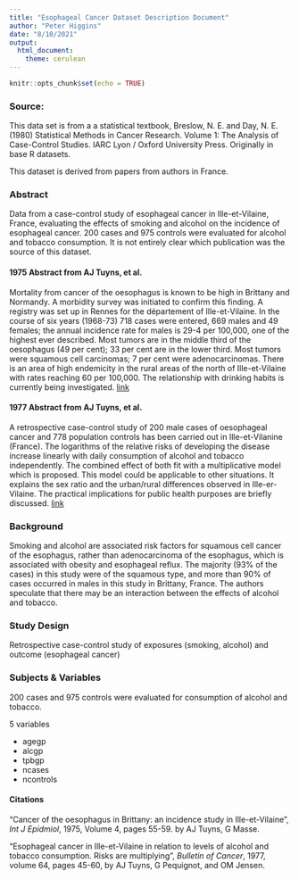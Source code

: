 ```yaml
---
title: "Esophageal Cancer Dataset Description Document"
author: "Peter Higgins"
date: "8/10/2021"
output: 
  html_document:
    theme: cerulean
---
```


```r
knitr::opts_chunk$set(echo = TRUE)
```



### Source: 
This data set is from a a statistical textbook, Breslow, N. E. and Day, N. E. (1980) Statistical Methods in Cancer Research. Volume 1: The Analysis of Case-Control Studies. IARC Lyon / Oxford University Press. Originally in base R datasets.

This dataset is derived from papers from authors in France.

### Abstract

Data from a case-control study of esophageal cancer in Ille-et-Vilaine, France, evaluating the effects of smoking and alcohol on the incidence of esophageal cancer. 200 cases and 975 controls were evaluated for alcohol and tobacco consumption. It is not entirely clear which publication was the source of this dataset.

#### 1975 Abstract from AJ Tuyns, et al.
Mortality from cancer of the oesophagus is known to be high in Brittany and Normandy. A morbidity survey was initiated to confirm this finding. A registry was set up in Rennes for the département of Ille-et-Vilaine. In the course of six years (1968-73) 718 cases were entered, 669 males and 49 females; the annual incidence rate for males is 29-4 per 100,000, one of the highest ever described. Most tumors are in the middle third of the oesophagus (49 per cent); 33 per cent are in the lower third. Most tumors were squamous cell carcinomas; 7 per cent were adenocarcinomas. There is an area of high endemicity in the rural areas of the north of Ille-et-Vilaine with rates reaching 60 per 100,000. The relationship with drinking habits is currently being investigated.
[link](https://pubmed.ncbi.nlm.nih.gov/1116895/)

#### 1977 Abstract from AJ Tuyns, et al. 
A retrospective case-control study of 200 male cases of oesophageal cancer and 778 population controls has been carried out in Ille-et-Vilanine (France). The logarithms of the relative risks of developing the disease increase linearly with daily consumption of alcohol and tobacco independently. The combined effect of both fit with a multiplicative model which is proposed. This model could be applicable to other situations. It explains the sex ratio and the urban/rural differences observed in Ille-er-Vilaine. The practical implications for public health purposes are briefly discussed. [link](https://pubmed.ncbi.nlm.nih.gov/861389/)

### Background

Smoking and alcohol are associated risk factors for squamous cell cancer of the esophagus, rather than adenocarcinoma of the esophagus, which is associated with obesity and esophageal reflux. The majority (93% of the cases) in this study were of the squamous type, and more than 90% of cases occurred in males in this study in Brittany, France. The authors speculate that there may be an interaction between the effects of alcohol and tobacco. 

### Study Design

Retrospective case-control study of exposures (smoking, alcohol) and outcome (esophageal cancer)

### Subjects & Variables

200 cases and 975 controls were evaluated for consumption of alcohol and tobacco.

5 variables

- agegp
- alcgp
- tpbgp
- ncases
- ncontrols

#### Citations
"Cancer of the oesophagus in Brittany: an incidence study in Ille-et-Vilaine", _Int J Epidmiol_, 1975, Volume 4, pages 55-59.
by AJ Tuyns, G Masse.

"Esophageal cancer in Ille-et-Vilaine in relation to levels of alcohol and tobacco consumption. Risks are multiplying", _Bulletin of Cancer_, 1977, volume 64, pages 45-60, by AJ Tuyns, G Pequignot, and OM Jensen. 

